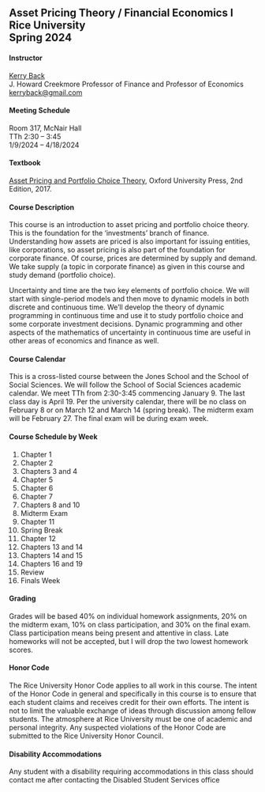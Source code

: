 ## Asset Pricing Theory / Financial Economics I<br>Rice University <br>Spring 2024


#### Instructor

[Kerry Back](http://kerryback.com)
<br>
J. Howard Creekmore Professor of Finance and Professor of Economics<br>
<a href="mailto:kerryback@gmail.com">kerryback@gmail.com</a>

#### Meeting Schedule

Room 317, McNair Hall<br>
TTh 2:30 -- 3:45<br>
1/9/2024 -- 4/18/2024


#### Textbook

[Asset Pricing and Portfolio Choice Theory](https://www.amazon.com/Portfolio-Financial-Management-Association-Synthesis/product-reviews/0190241144/ref=cm_cr_dp_d_show_all_btm?ie=UTF8&reviewerType=all_reviews), Oxford University Press, 2nd Edition, 2017.

#### Course Description

This course is an introduction to asset pricing and portfolio choice theory. This is the foundation for the ‘investments’ branch of finance. Understanding
how assets are priced is also important for issuing entities, like corporations, so asset
pricing is also part of the foundation for corporate finance. Of course, prices are determined by supply and demand. We take supply (a topic in corporate finance) as given in
this course and study demand (portfolio choice).

Uncertainty and time are the two key elements of portfolio choice. We will start with
single-period models and then move to dynamic models in both discrete and continuous
time. We’ll develop the theory of dynamic programming in continuous time and use it to
study portfolio choice and some corporate investment decisions. Dynamic programming
and other aspects of the mathematics of uncertainty in continuous time are useful in
other areas of economics and finance as well.

#### Course Calendar

This is a cross-listed course between the Jones School and the School of Social Sciences.  We will follow the School of Social Sciences academic calendar.  We meet TTh from 2:30-3:45 commencing January 9.  The last class day is April 19.  Per the university calendar, there will be no class on February 8 or on March 12 and March 14 (spring break).
The midterm exam will be February 27.  The final exam will be during exam week.

#### Course Schedule by Week

1.  Chapter 1
2.  Chapter 2
3.  Chapters 3 and 4
4.  Chapter 5
5.  Chapter 6
6.  Chapter 7
7.  Chapters 8 and 10
8.  Midterm Exam
9.  Chapter 11
10. Spring Break
11. Chapter 12
12. Chapters 13 and 14
13. Chapters 14 and 15
14. Chapters 16 and 19
15. Review
16. Finals Week


#### Grading

Grades will be based 40% on individual homework assignments, 20% on the
midterm exam, 10% on class participation, and 30% on the final exam.  Class participation means being present and attentive in class.  Late homeworks will not be accepted, but I will drop the two lowest homework scores.

#### Honor Code

The Rice University Honor Code applies to all work in this course. The intent of the
Honor Code in general and specifically in this course is to ensure that each student claims
and receives credit for their own efforts. The intent is not to limit the valuable exchange
of ideas through discussion among fellow students. The atmosphere at Rice University
must be one of academic and personal integrity. Any suspected violations of the Honor
Code are submitted to the Rice University Honor Council.

#### Disability Accommodations

Any student with a disability requiring accommodations in this class should contact me
after contacting the Disabled Student Services office

